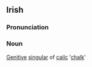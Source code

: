 ==Irish==
===Pronunciation===
{{IPA|[ˈkal&#690;k&#690;ə]}}
===Noun===
[[Genitive]] [[singular]] of [[cailc]] '[[chalk]]'